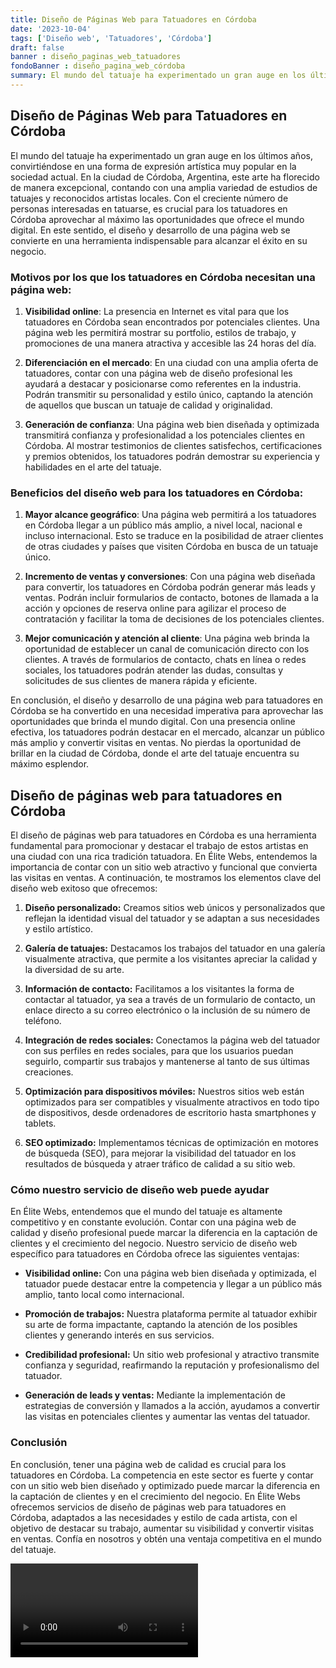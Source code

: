 ```yaml
---
title: Diseño de Páginas Web para Tatuadores en Córdoba
date: '2023-10-04'
tags: ['Diseño web', 'Tatuadores', 'Córdoba']
draft: false
banner : diseño_paginas_web_tatuadores
fondoBanner : diseño_pagina_web_córdoba
summary: El mundo del tatuaje ha experimentado un gran auge en los últimos años, convirtiéndose en una forma de expresión artística muy popular en la sociedad actual. En la ciudad de Córdoba, Argentina, este arte ha florecido de manera excepcional, contando con una amplia variedad de estudios de tatuajes y reconocidos artistas locales. Con el creciente número de personas interesadas en tatuarse, es crucial para los tatuadores en Córdoba aprovechar al máximo las oportunidades que ofrece el mundo digital. En este sentido, el diseño y desarrollo de una página web se convierte en una herramienta indispensable para alcanzar el éxito en su negocio.
---
```


## Diseño de Páginas Web para Tatuadores en Córdoba

El mundo del tatuaje ha experimentado un gran auge en los últimos años, convirtiéndose en una forma de expresión artística muy popular en la sociedad actual. En la ciudad de Córdoba, Argentina, este arte ha florecido de manera excepcional, contando con una amplia variedad de estudios de tatuajes y reconocidos artistas locales. Con el creciente número de personas interesadas en tatuarse, es crucial para los tatuadores en Córdoba aprovechar al máximo las oportunidades que ofrece el mundo digital. En este sentido, el diseño y desarrollo de una página web se convierte en una herramienta indispensable para alcanzar el éxito en su negocio.

### Motivos por los que los tatuadores en Córdoba necesitan una página web:

1. **Visibilidad online**: La presencia en Internet es vital para que los tatuadores en Córdoba sean encontrados por potenciales clientes. Una página web les permitirá mostrar su portfolio, estilos de trabajo, y promociones de una manera atractiva y accesible las 24 horas del día.

2. **Diferenciación en el mercado**: En una ciudad con una amplia oferta de tatuadores, contar con una página web de diseño profesional les ayudará a destacar y posicionarse como referentes en la industria. Podrán transmitir su personalidad y estilo único, captando la atención de aquellos que buscan un tatuaje de calidad y originalidad.

3. **Generación de confianza**: Una página web bien diseñada y optimizada transmitirá confianza y profesionalidad a los potenciales clientes en Córdoba. Al mostrar testimonios de clientes satisfechos, certificaciones y premios obtenidos, los tatuadores podrán demostrar su experiencia y habilidades en el arte del tatuaje.

### Beneficios del diseño web para los tatuadores en Córdoba:

1. **Mayor alcance geográfico**: Una página web permitirá a los tatuadores en Córdoba llegar a un público más amplio, a nivel local, nacional e incluso internacional. Esto se traduce en la posibilidad de atraer clientes de otras ciudades y países que visiten Córdoba en busca de un tatuaje único.

2. **Incremento de ventas y conversiones**: Con una página web diseñada para convertir, los tatuadores en Córdoba podrán generar más leads y ventas. Podrán incluir formularios de contacto, botones de llamada a la acción y opciones de reserva online para agilizar el proceso de contratación y facilitar la toma de decisiones de los potenciales clientes.

3. **Mejor comunicación y atención al cliente**: Una página web brinda la oportunidad de establecer un canal de comunicación directo con los clientes. A través de formularios de contacto, chats en línea o redes sociales, los tatuadores podrán atender las dudas, consultas y solicitudes de sus clientes de manera rápida y eficiente.

En conclusión, el diseño y desarrollo de una página web para tatuadores en Córdoba se ha convertido en una necesidad imperativa para aprovechar las oportunidades que brinda el mundo digital. Con una presencia online efectiva, los tatuadores podrán destacar en el mercado, alcanzar un público más amplio y convertir visitas en ventas. No pierdas la oportunidad de brillar en la ciudad de Córdoba, donde el arte del tatuaje encuentra su máximo esplendor.

<GifSeo />

<Cta />

## Diseño de páginas web para tatuadores en Córdoba

El diseño de páginas web para tatuadores en Córdoba es una herramienta fundamental para promocionar y destacar el trabajo de estos artistas en una ciudad con una rica tradición tatuadora. En Élite Webs, entendemos la importancia de contar con un sitio web atractivo y funcional que convierta las visitas en ventas. A continuación, te mostramos los elementos clave del diseño web exitoso que ofrecemos:

1. **Diseño personalizado:** Creamos sitios web únicos y personalizados que reflejan la identidad visual del tatuador y se adaptan a sus necesidades y estilo artístico.

2. **Galería de tatuajes:** Destacamos los trabajos del tatuador en una galería visualmente atractiva, que permite a los visitantes apreciar la calidad y la diversidad de su arte.

3. **Información de contacto:** Facilitamos a los visitantes la forma de contactar al tatuador, ya sea a través de un formulario de contacto, un enlace directo a su correo electrónico o la inclusión de su número de teléfono.

4. **Integración de redes sociales:** Conectamos la página web del tatuador con sus perfiles en redes sociales, para que los usuarios puedan seguirlo, compartir sus trabajos y mantenerse al tanto de sus últimas creaciones.

5. **Optimización para dispositivos móviles:** Nuestros sitios web están optimizados para ser compatibles y visualmente atractivos en todo tipo de dispositivos, desde ordenadores de escritorio hasta smartphones y tablets.

6. **SEO optimizado:** Implementamos técnicas de optimización en motores de búsqueda (SEO), para mejorar la visibilidad del tatuador en los resultados de búsqueda y atraer tráfico de calidad a su sitio web.

### Cómo nuestro servicio de diseño web puede ayudar

En Élite Webs, entendemos que el mundo del tatuaje es altamente competitivo y en constante evolución. Contar con una página web de calidad y diseño profesional puede marcar la diferencia en la captación de clientes y el crecimiento del negocio. Nuestro servicio de diseño web específico para tatuadores en Córdoba ofrece las siguientes ventajas:

- **Visibilidad online:** Con una página web bien diseñada y optimizada, el tatuador puede destacar entre la competencia y llegar a un público más amplio, tanto local como internacional.

- **Promoción de trabajos:** Nuestra plataforma permite al tatuador exhibir su arte de forma impactante, captando la atención de los posibles clientes y generando interés en sus servicios.

- **Credibilidad profesional:** Un sitio web profesional y atractivo transmite confianza y seguridad, reafirmando la reputación y profesionalismo del tatuador.

- **Generación de leads y ventas:** Mediante la implementación de estrategias de conversión y llamados a la acción, ayudamos a convertir las visitas en potenciales clientes y aumentar las ventas del tatuador.

### Conclusión

En conclusión, tener una página web de calidad es crucial para los tatuadores en Córdoba. La competencia en este sector es fuerte y contar con un sitio web bien diseñado y optimizado puede marcar la diferencia en la captación de clientes y en el crecimiento del negocio. En Élite Webs ofrecemos servicios de diseño de páginas web para tatuadores en Córdoba, adaptados a las necesidades y estilo de cada artista, con el objetivo de destacar su trabajo, aumentar su visibilidad y convertir visitas en ventas. Confía en nosotros y obtén una ventaja competitiva en el mundo del tatuaje.

<Video />

<CtaBot job='Tatuadores' city='Córdoba'/>

<Gmaps query='Córdoba+españa+maps' />